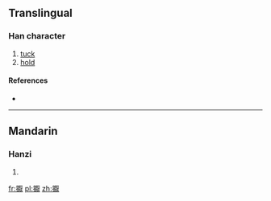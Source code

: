 ==Translingual==

===Han character===
{{Han char|rn=64|rad=手|as=14|sn=17|four=5103<sub>4</sub>|canj=手一日大 (QMAK)}}

# [[tuck]]
# [[hold]]

====References====
* {{Han ref|kx=0460.150|dkj=12868|dj=0809.050|hdz=31974.070|uh=64EB|ud=25835|bh=ECEB|bd=60651}}

----

==Mandarin==

===Hanzi===
{{cmn-hanzi|pin=[[yè]] ([[ye4]])|wg=yeh<sup>4</sup>}}

# {{defn|Mandarin|sort=手14}}

[[fr:擫]]
[[pl:擫]]
[[zh:擫]]